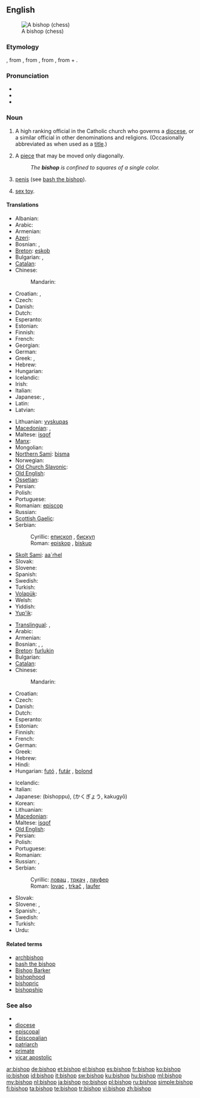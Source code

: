 {{wikipedia|Bishop}}
==English==
[[File:Chess bishop 0970.jpg|thumb|A {{pedlink|Staunton|w=Staunton chess set}} bishop (chess)]]

===Etymology===
{{etyl|ang}} {{term|biscop}}, from {{etyl|VL.}} {{term|biscopus}}, from {{etyl|la}} {{term|episcopus||overseer, supervisor}}, from {{etyl|grc}} {{term|ἐπίσκοπος||overseer|tr=episkopos|sc=polytonic}}, from {{term|ἐπί||over|tr=epi|sc=polytonic}} + {{term|σκοπέω||I examine|tr=skopeō|sc=polytonic}}.

===Pronunciation===
* {{IPA|/ˈbɪʃəp/}}
* {{audio|En-us-bishop.ogg|Audio (US)}}
* {{IPA|/ˈbɪʃʃəp/}}

===Noun===
{{en-noun}}

# A high ranking official in the Catholic church who governs a [[diocese]], or a similar official in other denominations and religions. (Occasionally abbreviated as {{term|Bp.|lang=en}} when used as a [[title]].)
# {{chess}} A [[piece]] that may be moved only diagonally.
#: ''The '''bishop''' is confined to squares of a single color.''
# {{slang}} [[penis]] (see [[bash the bishop]]).
# {{slang}} [[sex toy]].

====Translations====
{{trans-top|church official}}
* Albanian: {{t|sq|peshkop|xs=Albanian}}
* Arabic: {{t|ar|أسقف|tr='úsquf}}
* Armenian: {{t-|hy|եպիսկոպոս|tr=episkopos}}
* [[Azeri]]: {{t|az|yepiskop|xs=Azeri}}
* Bosnian: {{t-|bs|episkop|m}}, {{t-|bs|biskup|m}}
* [[Breton]]: [[eskob]] {{m}}
* Bulgarian: {{t+|bg|епископ|m}}, {{t+|bg|владика|m}}
* [[Catalan]]: {{t|ca|bisbe|m}}
* Chinese:
*: Mandarin: {{t|cmn|主教|tr=zhǔjiào|sc=Hani}}
* Croatian: {{t+|hr|biskup|m}}, {{t-|hr|episkop|m}}
* Czech: {{t-|cs|biskup|m}}
* Danish: {{t-|da|biskop|c}}
* Dutch: {{t+|nl|bisschop|m}}
* Esperanto: {{t-|eo|episkopo|xs=Esperanto}}
* Estonian: {{t-|et|piiskop}}
* Finnish: {{t+|fi|piispa}}
* French: {{t+|fr|évêque|m}}
* Georgian: {{t-|ka|ეპისკოპოსი|tr=episkoposi|sc=Geor|xs=Georgian}}
* German: {{t+|de|Bischof|m}}
* Greek: {{t+|el|επίσκοπος|m|tr=epískopos}}, {{t|el|μητροπολίτης|sc=Grek}}
* Hebrew: {{t+|he|בישוף|m|tr=bishof}}
* Hungarian: {{t+|hu|püspök}}
* Icelandic: {{t|is|biskup|m}}
* Irish: {{t|ga|easpag|m|xs=Irish}}
* Italian: {{t+|it|vescovo|m}}
* Japanese: {{t|ja|主教|tr=しゅきょう, shukyō}} {{qualifier|Orthodox and Anglican church}}, {{t-|ja|司教|tr=しきょう, shikyō}} {{qualifier|Catholic church}}
* Latin: {{t-|la|episcopus|m}}
* Latvian: {{t|lv|bīskaps|xs=Latvian}}
{{trans-mid}}
* Lithuanian: [[vyskupas]] {{m}}
* [[Macedonian]]: {{t-|mk|епископ|m|tr=épiskop}}, {{t-|mk|бискуп|m|tr=bískup}}
* Maltese: [[isqof]] {{m}}
* [[Manx]]: {{t|gv|aspick|m|xs=Manx}}
* Mongolian: {{t|mn|хүрээний тэргүүн|sc=Cyrl|xs=Mongolian}}
* [[Northern Sami]]: [[bisma]]
* Norwegian: {{t+|no|biskop}}
* [[Old Church Slavonic]]: {{tø|cu|бискѹпъ|m|tr=biskupŭ|sc=Cyrl|xs=Old Church Slavonic}}
* [[Old English]]: {{t-|ang|biscop|m|xs=Old English}}
* [[Ossetian]]: {{tø|os|алчер|tr=alčer|sc=Cyrl|xs=Ossetian}}
* Persian: {{t|fa|اسقف|tr=osghof|xs=Persian}}
* Polish: {{t+|pl|biskup|m}}
* Portuguese: {{t+|pt|bispo|m}}
* Romanian: [[episcop]] {{m}}
* Russian: {{t+|ru|епископ|m|tr=jepískop}}
* [[Scottish Gaelic]]: {{t-|gd|easbaig|m|xs=Scottish Gaelic}}
* Serbian:
*: Cyrillic: [[епископ]] {{m}}, [[бискуп]] {{m}}
*: Roman: [[episkop]] {{m}}, [[biskup]] {{m}}
* [[Skolt Sami]]: [[aa´rhel]]
* Slovak: {{t-|sk|biskup|m}}
* Slovene: {{t+|sl|škof|m}}
* Spanish: {{t-|es|obispo|m}}
* Swedish: {{t+|sv|biskop|c}}
* Turkish: {{t+|tr|piskopos}}
* [[Volapük]]: {{t+|vo|bijop|xs=Volapük}}
* Welsh: {{t|cy|esgob|m|xs=Welsh}}
* Yiddish: {{t|yi|ביסקופּ|m|tr=biskup|xs=Yiddish}}
* [[Yup'ik]]: {{tø|esu|allgiliyaq}}
{{trans-bottom}}

{{trans-top|chess piece}}
* [[Translingual]]: {{tø|mul|♗}}, {{tø|mul|♝}}
* Arabic: {{t-|ar|فيل|m|tr=fiil}}
* Armenian: {{t+|hy|փիղ|tr=p'iġ}}
* Bosnian: {{t-|bs|lovac|m}}, {{t-|bs|trkač|m}}, {{t-|bs|laufer|m}}
* [[Breton]]: [[furlukin]] {{m}}
* Bulgarian: {{t-|bg|офицер|m}}
* [[Catalan]]: {{t|ca|alfil|m}}
* Chinese:
*: Mandarin: {{t-|cmn|象|tr=xiàng|sc=Hani}}
* Croatian: {{t-|hr|lovac|m}}
* Czech: {{t-|cs|střelec|m}}
* Danish: {{t+|da|løber|c}}
* Dutch: {{t+|nl|loper|m}}
* Esperanto: {{t+|eo|kuriero|xs=Esperanto}}
* Estonian: {{t-|et|oda}}
* Finnish: {{t+|fi|lähetti}}
* French: {{t+|fr|fou|m}}
* German: {{t+|de|Läufer|m}}
* Greek: {{t+|el|αξιωματικός|m|tr=axiomatikós}}
* Hebrew: {{t+|he|רץ|f|tr=ratz}}
* Hindi: {{t+|hi|ऊँट|m|tr=ū.nt'|xs=Hindi}}
* Hungarian: [[futó]] , [[futár]] , [[bolond]]
{{trans-mid}}
* Icelandic: {{t|is|biskup|m}}
* Italian: {{t+|it|alfiere|m}}
* Japanese: {{t-|ja|ビショップ}} (bishoppu), {{t-|ja|角行}} (かくぎょう, kakugyō)
* Korean: {{t|ko|비숍|tr=bisyop|sc=Hang}}
* Lithuanian: {{t-|lt|rikis|m|xs=Lithuanian}}
* [[Macedonian]]: {{t|mk|ловец|m|tr=lóvec}}
* Maltese: [[isqof]]
* [[Old English]]: {{t-|ang|biscop|m|xs=Old English}}
* Persian: {{t+|fa|فیل|tr=fil|xs=Persian}}
* Polish: {{t+|pl|goniec|m}}
* Portuguese: {{t+|pt|bispo|m}}
* Romanian: {{t+|ro|nebun|m}}
* Russian: {{t+|ru|слон|m|tr=slon}}, {{t+|ru|офицер|m|tr=oficér}} {{qualifier|informal}}
* Serbian:
*: Cyrillic: [[ловац]] {{m}}, [[тркач]] {{m}}, [[лауфер]] {{m}}
*: Roman: [[lovac]] {{m}}, [[trkač]] {{m}}, [[laufer]] {{m}}
* Slovak: {{t-|sk|strelec|m}}
* Slovene: {{t-|sl|tekač|m}}, {{t+|sl|lovec|m}}
* Spanish: {{t+|es|alfil|m}}, {{t-|es|arfil|m}}
* Swedish: {{t+|sv|löpare|c}}
* Turkish: {{t+|tr|fil}}
* Urdu: {{t-|ur|اونٹ|m|tr=ū.nt'|xs=Urdu}}
{{trans-bottom}}

====Related terms====
* [[archbishop]]
* [[bash the bishop]]
* [[Bishop Barker]]
* [[bishophood]]
* [[bishopric]]
* [[bishopship]]

===See also===
* {{list|en|chess pieces}}
* [[diocese]]
* [[episcopal]]
* [[Episcopalian]]
* [[patriarch]]
* [[primate]]
* [[vicar apostolic]]

[[ar:bishop]]
[[de:bishop]]
[[et:bishop]]
[[el:bishop]]
[[es:bishop]]
[[fr:bishop]]
[[ko:bishop]]
[[io:bishop]]
[[id:bishop]]
[[it:bishop]]
[[sw:bishop]]
[[ku:bishop]]
[[hu:bishop]]
[[ml:bishop]]
[[my:bishop]]
[[nl:bishop]]
[[ja:bishop]]
[[no:bishop]]
[[pl:bishop]]
[[ru:bishop]]
[[simple:bishop]]
[[fi:bishop]]
[[ta:bishop]]
[[te:bishop]]
[[tr:bishop]]
[[vi:bishop]]
[[zh:bishop]]